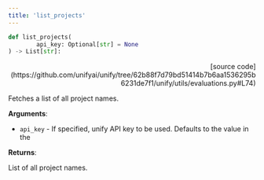 ```yaml
---
title: 'list_projects'
---
```


```python
def list_projects(
        api_key: Optional[str] = None
) -> List[str]:
```

<p align="right">[source code](https://github.com/unifyai/unify/tree/62b88f7d79bd51414b7b6aa1536295b6231de7f1/unify/utils/evaluations.py#L74)</p>

Fetches a list of all project names.

**Arguments**:

- `api_key` - If specified, unify API key to be used. Defaults to the value in the



**Returns**:

List of all project names.
